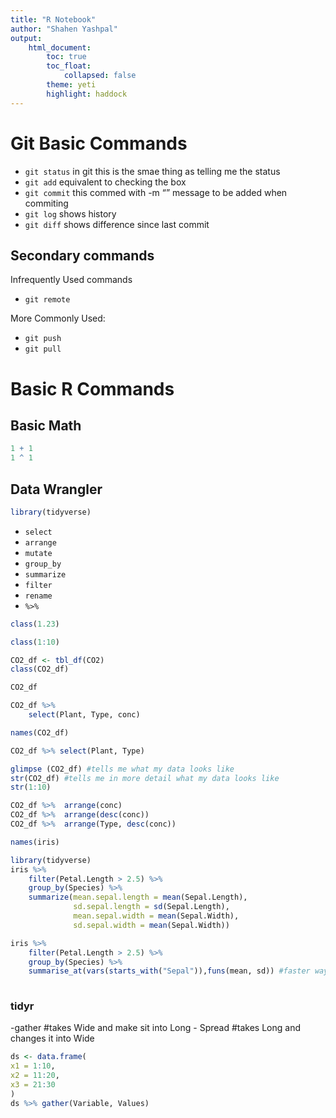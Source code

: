 ```yaml
---
title: "R Notebook"
author: "Shahen Yashpal"
output: 
    html_document:
        toc: true
        toc_float:
            collapsed: false
        theme: yeti
        highlight: haddock
---
```

# Git Basic Commands

- `git status` in git this is the smae thing as telling me the status
- `git add` equivalent to checking the box
- `git commit` this commed with -m "" message to be added when commiting
- `git log` shows history
- `git diff` shows difference since last commit

## Secondary commands

Infrequently Used commands

- `git remote`

More Commonly Used:

- `git push`
- `git pull`

# Basic R Commands

## Basic Math

```r
1 + 1
1 ^ 1
```
## Data Wrangler

```r
library(tidyverse)
```

- `select`
- `arrange`
- `mutate`
- `group_by`
- `summarize`
- `filter`
- `rename`
- ` %>% `

```r
class(1.23)
```

```r
class(1:10)
```

```r
CO2_df <- tbl_df(CO2)
class(CO2_df)
```
```r
CO2_df
```

```r
CO2_df %>% 
    select(Plant, Type, conc)
```
```r
names(CO2_df)
```
```r
CO2_df %>% select(Plant, Type)
```

```r
glimpse (CO2_df) #tells me what my data looks like
str(CO2_df) #tells me in more detail what my data looks like
str(1:10)
```


```r
CO2_df %>%  arrange(conc)
CO2_df %>%  arrange(desc(conc))
CO2_df %>%  arrange(Type, desc(conc))
```

```r
names(iris)
```

```r
library(tidyverse)
iris %>% 
    filter(Petal.Length > 2.5) %>% 
    group_by(Species) %>% 
    summarize(mean.sepal.length = mean(Sepal.Length), 
              sd.sepal.length = sd(Sepal.Length),
              mean.sepal.width = mean(Sepal.Width),
              sd.sepal.width = mean(Sepal.Width))

iris %>% 
    filter(Petal.Length > 2.5) %>% 
    group_by(Species) %>% 
    summarise_at(vars(starts_with("Sepal")),funs(mean, sd)) #faster way of doing the above code which was like 4 lines
        
```

### tidyr
-gather #takes Wide and make sit into Long
- Spread #takes Long and changes it into Wide

```r
ds <- data.frame(
x1 = 1:10,
x2 = 11:20,
x3 = 21:30
)
ds %>% gather(Variable, Values)
```

